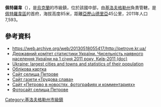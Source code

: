 {{No footnotes|time=2015-09-16T07:29:42+00:00}}
{{coord|48|20|33|N|33|16|30|E|scale:30000_region:UA|display=title}}

'''佩特羅韋'''（{{lang-uk|Петрове}}），是[[烏克蘭|烏克蘭]]的市級鎮，位於該國中部，由[[基洛夫格勒州|基洛夫格勒州]]負責管轄，是[[佩特羅韋區|佩特羅韋區]]的首府，海拔高度85米，距離[[亞歷山德里亞_(烏克蘭)|亞歷山德里亞]]45公里，2011年人口7,593。

==參考資料==
* https://web.archive.org/web/20130518055417/http://petrove.kr.ua/
*[https://web.archive.org/web/20121010205321/http://stat6.stat.lviv.ua/PXWEB2007/ukr/publ/2011/chnas.zip Державний комітет статистики України. Чисельність наявного населення України на 1 січня 2011 року, Київ-2011 (doc)]
*[https://web.archive.org/web/20120302150507/http://world-gazetteer.com/wg.php?x=&men=gcis&lng=en&des=wg&geo=-220&srt=npan&col=abcdefghinoq&msz=1500&pt=c&va=x Ukraine: largest cities and towns and statistics of their population]
* [http://gska2.rada.gov.ua/pls/z7502/A005?rdat1=04.07.2008&rf7571=17588 Облікова картка]{{dead link|date=2017年11月 |bot=InternetArchiveBot |fix-attempted=yes }}
* [http://petrovo.net/ Сайт селища Петрове] {{Wayback|url=http://petrovo.net/ |date=20120313022726 }}
* [http://ts.petrovo.net/ Сайт газети «Трудова слава»] {{Wayback|url=http://ts.petrovo.net/ |date=20160827185612 }}
* [https://web.archive.org/web/20151121213450/http://petrovo.com.ua/ Сайт «Петрово в новостях, фотографиях и комментариях»]
* [https://web.archive.org/web/20140318070254/http://foto.petrovo.com.ua/ Фотосайт селища Петрове]

{{DEFAULTSORT:Петрове}}
[[Category:基洛夫格勒州市級鎮|Category:基洛夫格勒州市級鎮]]


{{Kirovohrad-geo-stub}}